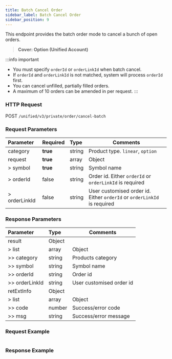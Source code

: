 ```yaml
---
title: Batch Cancel Order
sidebar_label: Batch Cancel Order
sidebar_position: 9
---
```

This endpoint provides the batch order mode to cancel a bunch of open orders.
> **Cover: Option (Unified Account)**


:::info important
- You must specify `orderId` or `orderLinkId` when batch cancel.
- If `orderId` and `orderLinkId` is not matched, system will process `orderId` first.
- You can cancel unfilled, partially filled orders.
- A maximum of 10 orders can be amended in per request.
:::

### HTTP Request
POST `/unified/v3/private/order/cancel-batch`

### Request Parameters
| Parameter | Required | Type | Comments|
|:----- |:-------|:-----|------ |
|category |**true** |string |Product type. `linear`, `option` |
|request |**true** |array |Object |
|> symbol |**true** |string |Symbol name |
|> orderId |false |string |Order id. Either `orderId` or `orderLinkId` is required |
|> orderLinkId |false |string |User customised order id. Either `orderId` or `orderLinkId` is required |

### Response Parameters
| Parameter | Type | Comments|
|:----- |:-----|----- |
|result |Object | |
|> list |array |Object |
|>> category |string |Products category |
|>> symbol |string |Symbol name |
|>> orderId |string |Order id |
|>> orderLinkId |string |User customised order id |
|retExtInfo |Object | |
|> list |array |Object |
|>> code |number |Success/error code |
|>> msg |string |Success/error message |

### Request Example

<Tabs>
<TabItem value="console" label="Console">

```http
```

</TabItem>
</Tabs>

### Response Example

<Tabs>
<TabItem value="js linear" label="linear">

```json

```
</TabItem>
</Tabs>